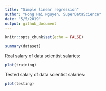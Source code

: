 ```yaml
---
title: "Simple linear regression"
author: "Hong Hai Nguyen, SuperDataScience"
date: "5/5/2019"
output: github_document
---
```


```r
knitr::opts_chunk$set(echo = FALSE)
```

```r
summary(dataset)
```

Real salary of data scientist salaries:

```r
plot(training)
```

Tested salary of data scientist salaries:

```r
plot(testing)
```

